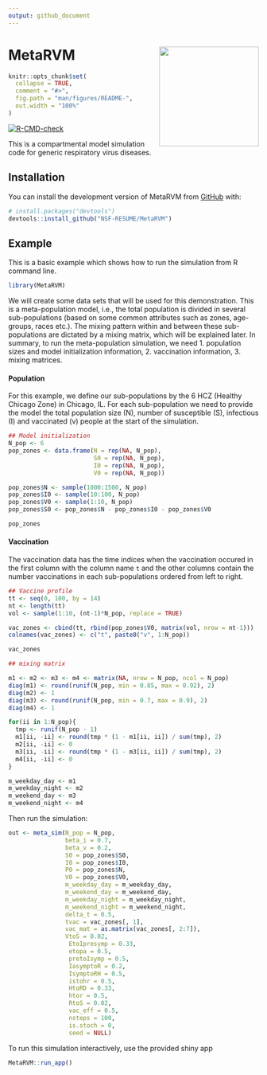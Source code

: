 ```yaml
---
output: github_document
---
```


<!-- README.md is generated from README.Rmd. Please edit that file -->

# MetaRVM <img src="inst/logo.png" width="200px" align="right" /> 


```r
knitr::opts_chunk$set(
  collapse = TRUE,
  comment = "#>",
  fig.path = "man/figures/README-",
  out.width = "100%"
)
```

<!-- badges: start -->
[![R-CMD-check](https://github.com/NSF-RESUME/MetaRVM/actions/workflows/R-CMD-check.yaml/badge.svg)](https://github.com/NSF-RESUME/MetaRVM/actions/workflows/R-CMD-check.yaml)
<!-- badges: end -->

This is a compartmental model simulation code for generic respiratory virus diseases.



## Installation

You can install the development version of MetaRVM from [GitHub](https://github.com/) with:

``` r
# install.packages("devtools")
devtools::install_github("NSF-RESUME/MetaRVM")
```

## Example

This is a basic example which shows how to run the simulation from R command line.

```r
library(MetaRVM)
```

We will create some data sets that will be used for this demonstration. This is a meta-population model, i.e., the total population is divided in several sub-populations (based on some common attributes such as zones, age-groups, races etc.). The mixing pattern within and between these sub-populations are dictated by a mixing matrix, which will be explained later. In summary, to run the meta-population simulation, we need 
1. population sizes and model initialization information,
2. vaccination information,
3. mixing matrices.

#### Population

For this example, we define our sub-populations by the 6 HCZ (Healthy Chicago Zone) in Chicago, IL. For each sub-population we need to provide the model the total population size (N), number of susceptible (S), infectious (I) and vaccinated (v) people at the start of the simulation.

```r
## Model initialization
N_pop <- 6
pop_zones <- data.frame(N = rep(NA, N_pop),
                        S0 = rep(NA, N_pop),
                        I0 = rep(NA, N_pop),
                        V0 = rep(NA, N_pop))

pop_zones$N <- sample(1000:1500, N_pop)
pop_zones$I0 <- sample(10:100, N_pop)
pop_zones$V0 <- sample(1:10, N_pop)
pop_zones$S0 <- pop_zones$N - pop_zones$I0 - pop_zones$V0

pop_zones
```

#### Vaccination

The vaccination data has the time indices when the vaccination occured in the first column with the column name `t` and the other columns contain the number vaccinations in each sub-populations ordered from left to right. 

```r
## Vaccine profile
tt <- seq(0, 100, by = 14)
nt <- length(tt)
vol <- sample(1:10, (nt-1)*N_pop, replace = TRUE)

vac_zones <- cbind(tt, rbind(pop_zones$V0, matrix(vol, nrow = nt-1)))
colnames(vac_zones) <- c("t", paste0("v", 1:N_pop))

vac_zones
```



```r
## mixing matrix

m1 <- m2 <- m3 <- m4 <- matrix(NA, nrow = N_pop, ncol = N_pop)
diag(m1) <- round(runif(N_pop, min = 0.85, max = 0.92), 2)
diag(m2) <- 1
diag(m3) <- round(runif(N_pop, min = 0.7, max = 0.9), 2)
diag(m4) <- 1

for(ii in 1:N_pop){
  tmp <- runif(N_pop - 1)
  m1[ii, -ii] <- round(tmp * (1 - m1[ii, ii]) / sum(tmp), 2)
  m2[ii, -ii] <- 0
  m3[ii, -ii] <- round(tmp * (1 - m3[ii, ii]) / sum(tmp), 2)
  m4[ii, -ii] <- 0
}

m_weekday_day <- m1
m_weekday_night <- m2
m_weekend_day <- m3
m_weekend_night <- m4
```

Then run the simulation:

```r
out <- meta_sim(N_pop = N_pop,
                beta_i = 0.7,
                beta_v = 0.2,
                S0 = pop_zones$S0,
                I0 = pop_zones$I0,
                P0 = pop_zones$N,
                V0 = pop_zones$V0,
                m_weekday_day = m_weekday_day,
                m_weekend_day = m_weekend_day,
                m_weekday_night = m_weekday_night,
                m_weekend_night = m_weekend_night,
                delta_t = 0.5,
                tvac = vac_zones[, 1],
                vac_mat = as.matrix(vac_zones[, 2:7]),
                VtoS = 0.02,
                 EtoIpresymp = 0.33,
                 etopa = 0.5,
                 pretoIsymp = 0.5,
                 IasymptoR = 0.2,
                 IsymptoRH = 0.5,
                 istohr = 0.5,
                 HtoRD = 0.33,
                 htor = 0.5,
                 RtoS = 0.02,
                 vac_eff = 0.5,
                 nsteps = 100,
                 is.stoch = 0,
                 seed = NULL)

```

To run this simulation interactively, use the provided shiny app

```r
MetaRVM::run_app()
```
